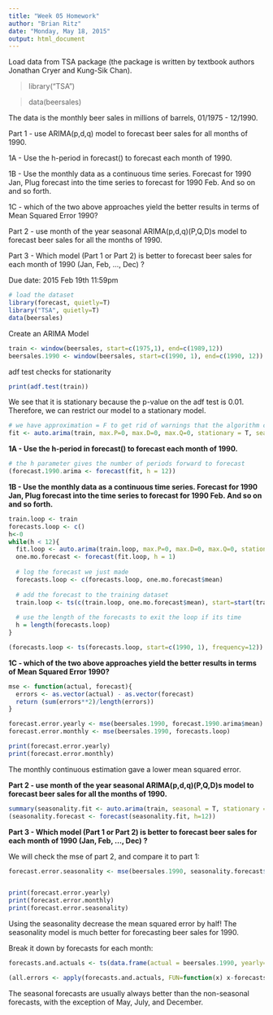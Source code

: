 ```yaml
---
title: "Week 05 Homework"
author: "Brian Ritz"
date: "Monday, May 18, 2015"
output: html_document
---
```



Load data from TSA package (the package is written by textbook authors Jonathan Cryer and Kung-Sik Chan).

>library("TSA")

>data(beersales)

The data is the monthly beer sales in millions of barrels, 01/1975 - 12/1990.

Part 1 - use ARIMA(p,d,q) model to forecast beer sales for all months of 1990.

1A - Use the h-period in forecast() to forecast each month of 1990.

1B - Use the monthly data as a continuous time series. Forecast for 1990 Jan, Plug forecast into the time series to forecast for 1990 Feb. And so on and so forth.

1C - which of the two above approaches yield the better results in terms of Mean Squared Error 1990?

Part 2 - use month of the year seasonal ARIMA(p,d,q)(P,Q,D)s model to forecast beer sales for all the months of 1990.

Part 3 - Which model (Part 1 or Part 2) is better to forecast beer sales for each month of 1990 (Jan, Feb, ..., Dec) ? 

Due date: 2015 Feb 19th 11:59pm

```r
# load the dataset
library(forecast, quietly=T)
library("TSA", quietly=T)
data(beersales)
```

Create an ARIMA Model

```r
train <- window(beersales, start=c(1975,1), end=c(1989,12))
beersales.1990 <- window(beersales, start=c(1990, 1), end=c(1990, 12))
```

adf test checks for stationarity

```r
print(adf.test(train))
```

We see that it is stationary because the p-value on the adf test is 0.01. Therefore, we can restrict our model to a stationary model.
```r
# we have approximation = F to get rid of warnings that the algorithm could not fit a max likelihood model
fit <- auto.arima(train, max.P=0, max.D=0, max.Q=0, stationary = T, seasonal = F, approximation = F)
```


**1A - Use the h-period in forecast() to forecast each month of 1990.**

```r
# the h parameter gives the number of periods forward to forecast
(forecast.1990.arima <- forecast(fit, h = 12))
```

**1B - Use the monthly data as a continuous time series. Forecast for 1990 Jan, Plug forecast into the time series to forecast for 1990 Feb. And so on and so forth.**

```r
train.loop <- train
forecasts.loop <- c()
h<-0
while(h < 12){
  fit.loop <- auto.arima(train.loop, max.P=0, max.D=0, max.Q=0, stationary = T, seasonal = F, approximation=F)
  one.mo.forecast <- forecast(fit.loop, h = 1)
  
  # log the forecast we just made
  forecasts.loop <- c(forecasts.loop, one.mo.forecast$mean)
  
  # add the forecast to the training dataset
  train.loop <- ts(c(train.loop, one.mo.forecast$mean), start=start(train.loop), frequency=frequency(train.loop))
  
  # use the length of the forecasts to exit the loop if its time
  h = length(forecasts.loop)
}

(forecasts.loop <- ts(forecasts.loop, start=c(1990, 1), frequency=12))

```

**1C - which of the two above approaches yield the better results in terms of Mean Squared Error 1990?**

```r
mse <- function(actual, forecast){
  errors <- as.vector(actual) - as.vector(forecast)
  return (sum(errors**2)/length(errors))
}

forecast.error.yearly <- mse(beersales.1990, forecast.1990.arima$mean)
forecast.error.monthly <- mse(beersales.1990, forecasts.loop)

print(forecast.error.yearly)
print(forecast.error.monthly)
```

The monthly continuous estimation gave a lower mean squared error. 

**Part 2 - use month of the year seasonal ARIMA(p,d,q)(P,Q,D)s model to forecast beer sales for all the months of 1990.**

```r
summary(seasonality.fit <- auto.arima(train, seasonal = T, stationary = T, approximation=F))
(seasonality.forecast <- forecast(seasonality.fit, h=12))
```


**Part 3 - Which model (Part 1 or Part 2) is better to forecast beer sales for each month of 1990 (Jan, Feb, ..., Dec) ? **

We will check the mse of part 2, and compare it to part 1:
```r
forecast.error.seasonality <- mse(beersales.1990, seasonality.forecast$mean)


print(forecast.error.yearly)
print(forecast.error.monthly)
print(forecast.error.seasonality)

```

Using the seasonality decrease the mean squared error by half! The seasonality model is much better for forecasting beer sales for 1990.


Break it down by forecasts for each month:

```r
forecasts.and.actuals <- ts(data.frame(actual = beersales.1990, yearly=forecast.1990.arima$mean, monthly=forecasts.loop, seasonal=seasonality.forecast$mean), start=c(1990, 1), frequency=12)

(all.errors <- apply(forecasts.and.actuals, FUN=function(x) x-forecasts.and.actuals[,"actual"], MARGIN=2))
```

The seasonal forecasts are usually always better than the non-seasonal forecasts, with the exception of May, July, and December.

